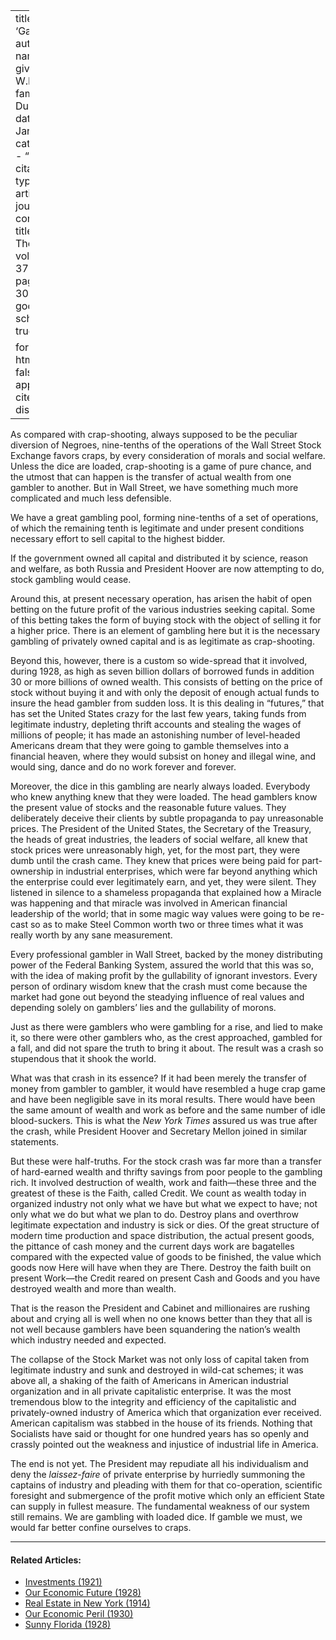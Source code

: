 
---
title: 'Gambling'
author:
  - name:
      given: W.E.B.
      family: Du Bois
date: Jan. 1930
categories: 
  - ""
citation: 
  type: article-journal
  container-title: The Crisis
  volume: 37
  issue: 1
  page: 29-30
google-scholar: true

format:
  html:
    toc: false
    appendix-cite-as: display
---


As compared with crap-shooting, always supposed to be the peculiar diversion of Negroes, nine-tenths of the operations of the Wall Street Stock Exchange favors craps, by every consideration of morals and social welfare. Unless the dice are loaded, crap-shooting is a game of pure chance, and the utmost that can happen is the transfer of actual wealth from one gambler to another. But in Wall Street, we have something much more complicated and much less defensible.

We have a great gambling pool, forming nine-tenths of a set of operations, of which the remaining tenth is legitimate and under present conditions necessary effort to sell capital to the highest bidder.

If the government owned all capital and distributed it by science, reason and welfare, as both Russia and President Hoover are now attempting to do, stock gambling would cease.

Around this, at present necessary operation, has arisen the habit of open betting on the future profit of the various industries seeking capital. Some of this betting takes the form of buying stock with the object of selling it for a higher price. There is an element of gambling here but it is the necessary gambling of privately owned capital and is as legitimate as crap-shooting.

Beyond this, however, there is a custom so wide-spread that it involved, during 1928, as high as seven billion dollars of borrowed funds in addition 30 or more billions of owned wealth. This consists of betting on the price of stock without buying it and with only the deposit of enough actual funds to insure the head gambler from sudden loss. It is this dealing in "futures," that has set the United States crazy for the last few years, taking funds from legitimate industry, depleting thrift accounts and stealing the wages of millions of people; it has made an astonishing number of level-headed Americans dream that they were going to gamble themselves into a financial heaven, where they would subsist on honey and illegal wine, and would sing, dance and do no work forever and forever.

Moreover, the dice in this gambling are nearly always loaded. Everybody who knew anything knew that they were loaded. The head gamblers know the present value of stocks and the reasonable future values. They deliberately deceive their clients by subtle propaganda to pay unreasonable prices. The President of the United States, the Secretary of the Treasury, the heads of great industries, the leaders of social welfare, all knew that stock prices were unreasonably high, yet, for the most part, they were dumb until the crash came. They knew that prices were being paid for part-ownership in industrial enterprises, which were far beyond anything which the enterprise could ever legitimately earn, and yet, they were silent. They listened in silence to a shameless propaganda that explained how a Miracle was happening and that miracle was involved in American financial leadership of the world; that in some magic way values were going to be re-cast so as to make Steel Common worth two or three times what it was really worth by any sane measurement.

Every professional gambler in Wall Street, backed by the money distributing power of the Federal Banking System, assured the world that this was so, with the idea of making profit by the gullability of ignorant investors. Every person of ordinary wisdom knew that the crash must come because the market had gone out beyond the steadying influence of real values and depending solely on gamblers' lies and the gullability of morons.

Just as there were gamblers who were gambling for a rise, and lied to make it, so there were other gamblers who, as the crest approached, gambled for a fall, and did not spare the truth to bring it about. The result was a crash so stupendous that it shook the world.

What was that crash in its essence? If it had been merely the transfer of money from gambler to gambler, it would have resembled a huge crap game and have been negligible save in its moral results. There would have been the same amount of wealth and work as before and the same number of idle blood-suckers. This is what the *New York Times* assured us was true after the crash, while President Hoover and Secretary Mellon joined in similar statements.

But these were half-truths. For the stock crash was far more than a transfer of hard-earned wealth and thrifty savings from poor people to the gambling rich. It involved destruction of wealth, work and faith---these three and the greatest of these is the Faith, called Credit. We count as wealth today in organized industry not only what we have but what we expect to have; not only what we do but what we plan to do. Destroy plans and overthrow legitimate expectation and industry is sick or dies. Of the great structure of modern time production and space distribution, the actual present goods, the pittance of cash money and the current days work are bagatelles compared with the expected value of goods to be finished, the value which goods now Here will have when they are There. Destroy the faith built on present Work---the Credit reared on present Cash and Goods and you have destroyed wealth and more than wealth.

That is the reason the President and Cabinet and millionaires are rushing about and crying all is well when no one knows better than they that all is not well because gamblers have been squandering the nation's wealth which industry needed and expected.

The collapse of the Stock Market was not only loss of capital taken from legitimate industry and sunk and destroyed in wild-cat schemes; it was above all, a shaking of the faith of Americans in American industrial organization and in all private capitalistic enterprise. It was the most tremendous blow to the integrity and efficiency of the capitalistic and privately-owned industry of America which that organization ever received. American capitalism was stabbed in the house of its friends. Nothing that Socialists have said or thought for one hundred years has so openly and crassly pointed out the weakness and injustice of industrial life in America.

The end is not yet. The President may repudiate all his individualism and deny the *laissez-faire* of private enterprise by hurriedly summoning the captains of industry and pleading with them for that co-operation, scientific foresight and submergence of the profit motive which only an efficient State can supply in fullest measure. The fundamental weakness of our system still remains. We are gambling with loaded dice. If gamble we must, we would far better confine ourselves to craps.

<!-- Similar articles start here -->
<div  class="clear-wrap"></div>
<hr>
#### Related Articles:

* [Investments (1921)](/Volumes/22/05/investments.html)
* [Our Economic Future (1928)](/Volumes/35/05/our_economic_future.html)
* [Real Estate in New York (1914)](/Volumes/08/03/real_estate_in_new_york.html)
* [Our Economic Peril (1930)](/Volumes/37/03/our_economic_peril.html)
* [Sunny Florida (1928)](/Volumes/35/06/sunny_florida.html)

<!-- Similar articles end here -->